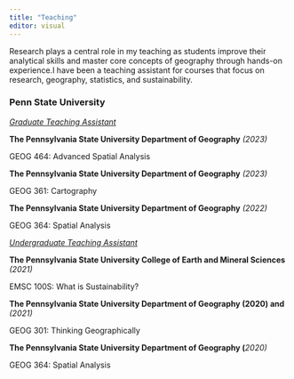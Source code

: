 ```yaml
---
title: "Teaching"
editor: visual
---
```


Research plays a central role in my teaching as students improve their analytical skills and master core concepts of geography through hands-on experience.I have been a teaching assistant for courses that focus on research, geography, statistics, and sustainability.

### **Penn State University**

[*Graduate Teaching Assistant*]{.underline}

**The Pennsylvania State University Department of Geography** *(2023)*

GEOG 464: Advanced Spatial Analysis

**The Pennsylvania State University Department of Geography** *(2023)*

GEOG 361: Cartography

**The Pennsylvania State University Department of Geography** *(2022)*

GEOG 364: Spatial Analysis

[*Undergraduate Teaching Assistant*]{.underline}

**The Pennsylvania State University College of Earth and Mineral Sciences** *(2021)*

EMSC 100S: What is Sustainability?

**The Pennsylvania State University Department of Geography (2020) and** *(2021)*

GEOG 301: Thinking Geographically

**The Pennsylvania State University Department of Geography (***2020)*

GEOG 364: Spatial Analysis
